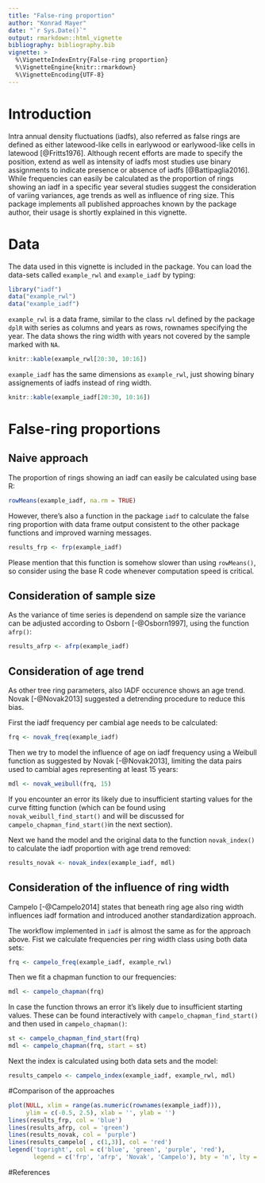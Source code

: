 ```yaml
---
title: "False-ring proportion"
author: "Konrad Mayer"
date: "`r Sys.Date()`"
output: rmarkdown::html_vignette
bibliography: bibliography.bib
vignette: >
  %\VignetteIndexEntry{False-ring proportion}
  %\VignetteEngine{knitr::rmarkdown}
  %\VignetteEncoding{UTF-8}
---
```


# Introduction
Intra annual density fluctuations (iadfs), also referred as false rings are 
defined as either latewood-like cells in earlywood or earlywood-like cells in
latewood [@Fritts1976]. Although recent efforts are made to specify the 
position, extend as well as intensity of iadfs most studies use binary 
assignments to indicate presence or absence of iadfs [@Battipaglia2016]. While
frequencies can easily be calculated as the proportion of rings showing an 
iadf in a specific year several studies suggest the consideration of variing
variances, age trends as well as influence of ring size. This package implements 
all published approaches known by the package author, their usage is shortly
explained in this vignette.

# Data
The data used in this vignette is included in the package. You can load the
data-sets called `example_rwl` and `example_iadf` by typing:

```r
library("iadf")
data("example_rwl")
data("example_iadf")
```

`example_rwl` is a data frame, similar to the class `rwl` defined by the package 
`dplR` with series as columns and years as rows, rownames specifying the year.
The data shows the ring width with years not covered by the sample marked with 
`NA`.

```r
knitr::kable(example_rwl[20:30, 10:16])
```

`example_iadf` has the same dimensions as `example_rwl`, just showing binary
assignements of iadfs instead of ring width.

```r
knitr::kable(example_iadf[20:30, 10:16])
```


# False-ring proportions

## Naive approach
The proportion of rings showing an iadf can easily be calculated using  base R:

```r
rowMeans(example_iadf, na.rm = TRUE)
```

However, there's also a function in the package `iadf` to calculate the false
ring proportion with data frame output consistent to the other package functions
and improved warning messages. 

```r
results_frp <- frp(example_iadf)
```

Please mention that this function is somehow slower 
than using `rowMeans()`, so consider using the base R code whenever computation
speed is critical.

## Consideration of sample size
As the variance of time series is dependend on sample size the variance can be
adjusted according to Osborn [-@Osborn1997], using the function `afrp()`:

```r
results_afrp <- afrp(example_iadf)
```

## Consideration of age trend 
As other tree ring parameters, also IADF occurence shows an age trend. 
Novak [-@Novak2013] suggested a detrending procedure to reduce this bias.

First the iadf frequency per cambial age needs to be calculated:
```r
frq <- novak_freq(example_iadf)
```

Then we try to model the influence of age on iadf frequency using a Weibull
function as suggested by Novak [-@Novak2013], limiting the data pairs used 
to cambial ages representing at least 15 years:

```r
mdl <- novak_weibull(frq, 15)
```

If you encounter an error its likely due to insufficient starting values 
for the curve fitting function (which can be found using
`novak_weibull_find_start()` and will be discussed for
`campelo_chapman_find_start()`in the next section).

Next we hand the model and the original data to the function `novak_index()` to
calculate the iadf proportion with age trend removed:
```r
results_novak <- novak_index(example_iadf, mdl)
```



## Consideration of the influence of ring width 
Campelo [-@Campelo2014] states that beneath ring age also ring width influences
iadf formation and introduced another standardization approach.

The workflow implemented in `iadf` is almost the same as for the approach above.
Fist we calculate frequencies per ring width class using both data sets:

```r
frq <- campelo_freq(example_iadf, example_rwl)
```

Then we fit a chapman function to our frequencies:

```r
mdl <- campelo_chapman(frq)
```

In case the function throws an error it's likely due to insufficient starting
values. These can be found interactively with `campelo_chapman_find_start()` and
then used in `campelo_chapman()`:

```r
st <- campelo_chapman_find_start(frq)
mdl <- campelo_chapman(frq, start = st)
```

Next the index is calculated using both data sets and the model:

```r
results_campelo <- campelo_index(example_iadf, example_rwl, mdl)
```

#Comparison of the approaches

```r
plot(NULL, xlim = range(as.numeric(rownames(example_iadf))), 
     ylim = c(-0.5, 2.5), xlab = '', ylab = '')
lines(results_frp, col = 'blue')
lines(results_afrp, col = 'green')
lines(results_novak, col = 'purple')
lines(results_campelo[ , c(1,3)], col = 'red')
legend('topright', col = c('blue', 'green', 'purple', 'red'), 
       legend = c('frp', 'afrp', 'Novak', 'Campelo'), bty = 'n', lty = 1)
```



#References

